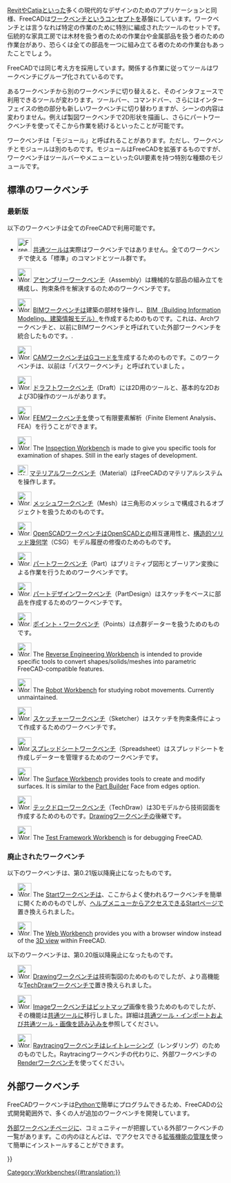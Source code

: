 <languages/>

{{Docnav/ja
|[[Property_editor/ja|プロパティ・エディタ]]
|[[Std_Base/ja|共通ツール]]
|IconL=
|IconR=Freecad.svg
}}

[[wikipedia:Revit|Revit]]や[[wikipedia:CATIA|Catia]]といった多くの現代的なデザインのためのアプリケーションと同様、FreeCADは[[wikipedia:Workbench|ワークベンチ]]というコンセプトを基盤にしています。ワークベンチとは言うなれば特定の作業のために特別に編成されたツールのセットです。伝統的な家具工房では木材を扱う者のための作業台や金属部品を扱う者のための作業台があり、恐らくは全ての部品を一つに組み立てる者のための作業台もあったことでしょう。

FreeCADでは同じ考え方を採用しています。関係する作業に従ってツールはワークベンチにグループ化されているのです。

あるワークベンチから別のワークベンチに切り替えると、そのインタフェースで利用できるツールが変わります。ツールバー、コマンドバー、さらにはインターフェイスの他の部分も新しいワークベンチに切り替わりますが、シーンの内容は変わりません。例えば製図ワークベンチで2D形状を描画し、さらにパートワークベンチを使ってそこから作業を続けるといったことが可能です。

ワークベンチは「モジュール」と呼ばれることがあります。ただし、ワークベンチとモジュールは別のものです。モジュールはFreeCADを拡張するものですが、ワークベンチはツールバーやメニューといったGUI要素を持つ特別な種類のモジュールです。

<span id="Built-in_workbenches"></span>
== 標準のワークベンチ ==

<span id="Current"></span>
=== 最新版 ===

以下のワークベンチは全てのFreeCADで利用可能です。

<!--Please keep this list consistent with Online_Help_Toc, User_hub and Manual:The_FreeCAD_Interface-->
* [[Image:Freecad.svg|32px]] [[Std_Base/ja|共通ツール]]は実際はワークベンチではありません。全てのワークベンチで使える「標準」のコマンドとツール群です。

* [[Image:Workbench_Assembly.svg|32px]] [[Assembly_Workbench/ja|アセンブリーワークベンチ]]（Assembly）は機械的な部品の組み立てを構成し、拘束条件を解決するのためのワークベンチです。 {{Version|1.0}}

* [[Image:Workbench_BIM.svg|32px]] [[BIM_Workbench/ja|BIMワークベンチ]]は建築の部材を操作し、[https://ja.wikipedia.org/wiki/BIM BIM（Building Information Modeling、建築情報モデル）]を作成するためのものです。これは、Archワークベンチと、以前にBIMワークベンチと呼ばれていた外部ワークベンチを統合したものです。{{VersionMinus|0.21}}.

* [[Image:Workbench_CAM.svg|32px]] [[CAM_Workbench/ja|CAMワークベンチ]]はGコードを生成するためのものです。このワークベンチは、以前は「パスワークベンチ」と呼ばれていました {{VersionMinus|0.21}}。

* [[Image:Workbench_Draft.svg|32px]] [[Draft_Workbench|ドラフトワークベンチ]]（Draft）には2D用のツールと、基本的な2Dおよび3D操作のツールがあります。

* [[Image:Workbench_FEM.svg|32px]] [[FEM_Workbench/ja|FEMワークベンチ]]を使って有限要素解析（Finite Element Analysis、FEA）を行うことができます。

* [[Image:Workbench_Inspection.svg|32px]] The [[Inspection_Workbench|Inspection Workbench]] is made to give you specific tools for examination of shapes. Still in the early stages of development.

* [[Image:Workbench_Material.svg|24px]] [[Material_Workbench|マテリアルワークベンチ]]（Material）はFreeCADのマテリアルシステムを操作します。

* [[Image:Workbench_Mesh.svg|32px]] [[Mesh_Workbench/ja|メッシュワークベンチ]]（Mesh）は三角形のメッシュで構成されるオブジェクトを扱うためのものです。

* [[Image:Workbench_OpenSCAD.svg|32px]] [[OpenSCAD_Workbench/ja|OpenSCADワークベンチ]]はOpenSCADとの相互運用性と、[[Constructive_solid_geometry|構造的ソリッド幾何学]]（CSG）モデル履歴の修復のためのものです。

* [[Image:Workbench_Part.svg|32px]] [[Part_Workbench/ja|パートワークベンチ]]（Part）はプリミティブ図形とブーリアン変換による作業を行うためのワークベンチです。

* [[Image:Workbench_PartDesign.svg|32px]] [[PartDesign_Workbench/ja|パートデザインワークベンチ]]（PartDesign）はスケッチをベースに部品を作成するためのワークベンチです。

* [[Image:Workbench_Points.svg|32px]] [[Points_Workbench/ja|ポイント・ワークベンチ]]（Points）は点群データーを扱うためのものです。

* [[Image:Workbench_Reverse_Engineering.svg|32px]] The [[Reverse_Engineering_Workbench|Reverse Engineering Workbench]] is intended to provide specific tools to convert shapes/solids/meshes into parametric FreeCAD-compatible features.

* [[Image:Workbench_Robot.svg|32px]] The [[Robot_Workbench|Robot Workbench]] for studying robot movements. Currently unmaintained.

* [[Image:Workbench_Sketcher.svg|32px]] [[Sketcher_Workbench/ja|スケッチャーワークベンチ]]（Sketcher）はスケッチを拘束条件によって作成するためのワークベンチです。

* [[Image:Workbench_Spreadsheet.svg|32px]][[Spreadsheet_Workbench/ja|スプレッドシートワークベンチ]]（Spreadsheet）はスプレッドシートを作成しデーターを管理するためのワークベンチです。

* [[Image:Workbench_Surface.svg|32px]] The [[Surface_Workbench|Surface Workbench]] provides tools to create and modify surfaces. It is similar to the [[Part_Builder|Part Builder]] Face from edges option.

* [[Image:Workbench_TechDraw.svg|32px]] [[TechDraw_Workbench/ja|テックドローワークベンチ]]（TechDraw）は3Dモデルから技術図面を作成するためのものです。[[Drawing_Workbench|Drawingワークベンチ]]の後継です。

* [[Image:Workbench_Test.svg|32px]] The [[Testing|Test Framework Workbench]] is for debugging FreeCAD.

<span id="Obsolete"></span>
=== 廃止されたワークベンチ ===

以下のワークベンチは、第0.21版以降廃止になったものです。

* [[Image:Workbench_Start.svg|32px]] The [[Start_Workbench|Startワークベンチ]]は、ここからよく使われるワークベンチを簡単に開くためのものでしが、[[Std_Help_Menu/ja|ヘルプメニュー]]からアクセスできるStartページで置き換えられました。

* [[Image:Workbench_Web.svg|32px]] The [[Web_Workbench|Web Workbench]] provides you with a browser window instead of the [[3D_view|3D view]] within FreeCAD.

以下のワークベンチは、第0.20版以降廃止になったものです。

* [[Image:Workbench_Drawing.svg|32px]] [[Drawing_Workbench|Drawingワークベンチ]]は技術製図のためのものでしたが、より高機能な[[TechDraw_Workbench/ja|TechDrawワークベンチ]]で置き換えられました。

* [[Image:Workbench_Image.svg|32px]] [[Image_Workbench|Imageワークベンチ]]はビットマップ画像を扱うためのものでしたが、その機能は[[Std_Base/ja|共通ツール]]に移行しました。詳細は[[Std_Import/ja|共通ツール・インポート]]および[[Std_ViewLoadImage/ja|共通ツール・画像を読み込み]]を参照してください。

* [[Image:Workbench_Raytracing.svg|32px]] [[Raytracing_Workbench|Raytracingワークベンチ]]はレイトレーシング（レンダリング）のためのものでした。Raytracingワークベンチの代わりに、外部ワークベンチの[https://github.com/FreeCAD/FreeCAD-render Renderワークベンチ]を使ってください。

<span id="External_workbenches"></span>
== 外部ワークベンチ ==

FreeCADワークベンチは[[Python/ja|Python]]で簡単にプログラムできるため、FreeCADの公式開発範囲外で、多くの人が追加のワークベンチを開発しています。

[[External_workbenches/ja|外部ワークベンチ]]ページに、コミュニティーが把握している外部ワークベンチの一覧があります。この内のほとんどは、{{MenuCommand|ツール → [[Image:Std_AddonMgr.svg|24px]] 拡張機能の管理}}でアクセスできる[[Std_AddonMgr/ja|拡張機能の管理]]を使って簡単にインストールすることができます。 


{{Docnav/ja
|[[Property_editor/ja|プロパティ・エディタ]]
|[[Std_Base/ja|共通ツール]]
|IconL=
|IconR=Freecad.svg
}}

{{Userdocnavi{{#translation:}}}}
[[Category:Workbenches{{#translation:}}]]